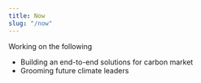 ```yaml
---
title: Now
slug: "/now"
---
```

Working on the following 
- Building an end-to-end solutions for carbon market
- Grooming future climate leaders 
